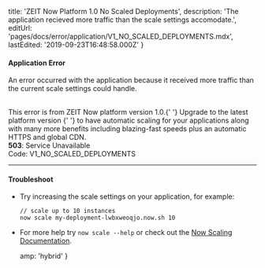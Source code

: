 
  title: 'ZEIT Now Platform 1.0 No Scaled Deployments',
  description:
    'The application recieved more traffic than the scale settings accomodate.',
  editUrl: 'pages/docs/error/application/V1_NO_SCALED_DEPLOYMENTS.mdx',
  lastEdited: '2019-09-23T16:48:58.000Z'
}

#### Application Error

An error occurred with the application because it received more traffic than the current scale settings could handle.

<br />

<Note type="warning">
  This error is from ZEIT Now platform version 1.0.{' '}
  <GenericLink href="https://zeit.co/guides/migrate-to-zeit-now">
    Upgrade to the latest platform version
  </GenericLink>{' '}
  to have automatic scaling for your applications along with many more benefits
  including blazing-fast speeds plus an automatic HTTPS and global CDN.
</Note>

<br />

<Note label={false}>
  <b>503</b>: Service Unavailable
  <br />
  Code: <InlineCode>V1_NO_SCALED_DEPLOYMENTS</InlineCode>
</Note>

---

#### Troubleshoot

- Try increasing the scale settings on your application, for example:
  ```
  // scale up to 10 instances
  now scale my-deployment-lwbxweoqjo.now.sh 10
  ```
- For more help try `now scale --help` or check out the [Now Scaling Documentation](/docs/v1/getting-started/scaling).


  amp: 'hybrid'
}
